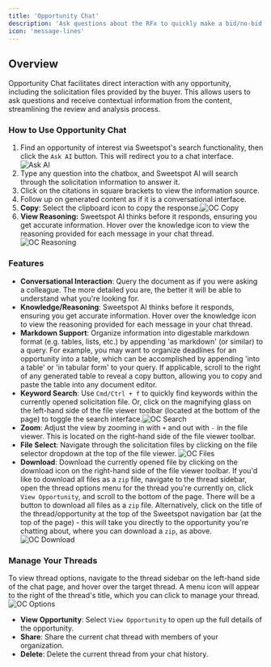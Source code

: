 ```yaml
---
title: 'Opportunity Chat'
description: 'Ask questions about the RFx to quickly make a bid/no-bid decision'
icon: 'message-lines'
---
```


## Overview
Opportunity Chat facilitates direct interaction with any opportunity, including the solicitation files provided by the buyer. This allows users to ask questions and receive contextual information from the content, streamlining the review and analysis process.

### How to Use Opportunity Chat
1. Find an opportunity of interest via Sweetspot's search functionality, then click the `Ask AI` button. This will redirect you to a chat interface. ![Ask AI](/images/askai-oc.png)
2. Type any question into the chatbox, and Sweetspot AI will search through the solicitation information to answer it.
3. Click on the citations in square brackets to view the information source.
4. Follow up on generated content as if it is a conversational interface.
5. **Copy**: Select the clipboard icon to copy the response.![OC Copy](/images/occopy.png)
6. **View Reasoning:** Sweetspot AI thinks before it responds, ensuring you get accurate information. Hover over the knowledge icon to view the reasoning provided for each message in your chat thread.![OC Reasoning](/images/ocreasoning.png)

### Features
- **Conversational Interaction**: Query the document as if you were asking a colleague. The more detailed you are, the better it will be able to understand what you're looking for.
- **Knowledge/Reasoning**: Sweetspot AI thinks before it responds, ensuring you get accurate information. Hover over the knowledge icon to view the reasoning provided for each message in your chat thread.
- **Markdown Support**: Organize information into digestable markdown format (e.g. tables, lists, etc.) by appending 'as markdown' (or similar) to a query. For example, you may want to organize deadlines for an opportunity into a table, which can be accomplished by appending 'into a table' or 'in tabular form' to your query. If applicable, scroll to the right of any generated table to reveal a copy button, allowing you to copy and paste the table into any document editor.
- **Keyword Search**: Use `Cmd/Ctrl + f` to quickly find keywords within the currently opened solicitation file. Or, click on the magnifying glass on the left-hand side of the file viewer toolbar (located at the bottom of the page) to toggle the search interface.![OC Search](/images/ocsearch.png)
- **Zoom**: Adjust the view by zooming in with `+` and out with `-` in the file viewer. This is located on the right-hand side of the file viewer toolbar.
- **File Select**: Navigate through the solicitation files by clicking on the file selector dropdown at the top of the file viewer. ![OC Files](/images/ocfiles.png)
- **Download**: Download the currently opened file by clicking on the download icon on the right-hand side of the file viewer toolbar. If you'd like to download all files as a `zip` file, navigate to the thread sidebar, open the thread options menu for the thread you're currently on, click `View Opportunity`, and scroll to the bottom of the page. There will be a button to download all files as a `zip` file. Alternatively, click on the title of the thread/opportunity at the top of the Sweetspot navigation bar (at the top of the page) - this will take you directly to the opportunity you're chatting about, where you can download a `zip`, as above.
![OC Download](/images/ocdownload.png)

### Manage Your Threads 
To view thread options, navigate to the thread sidebar on the left-hand side of the chat page, and hover over the target thread. A menu icon will 
appear to the right of the thread's title, which you can click to manage your thread.
![OC Options](/images/ocoptions.png)
- **View Opportunity**: Select `View Opportunity` to open up the full details of the opportunity.
- **Share**: Share the current chat thread with members of your organization.
- **Delete**: Delete the current thread from your chat history.

